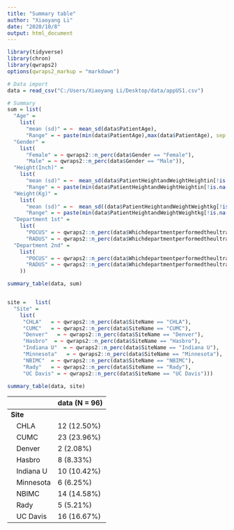 ```yaml
---
title: "Summary table"
author: "Xiaoyang Li"
date: "2020/10/8"
output: html_document
---
```


```r
library(tidyverse)
library(chron)
library(qwraps2)
options(qwraps2_markup = "markdown")
```



```r
# Data import
data = read_csv("C:/Users/Xiaoyang Li/Desktop/data/appUS1.csv") 

# Summary
sum = list(
  "Age" = 
    list(
      "mean (sd)" = ~  mean_sd(data$PatientAge),
      "Range" = ~ paste(min(data$PatientAge),max(data$PatientAge), sep = "~")),
  "Gender" = 
    list(
      "Female" = ~ qwraps2::n_perc(data$Gender == "Female"),
      "Male" = ~ qwraps2::n_perc(data$Gender == "Male")),
  "Height(Inch)" = 
    list(
      "mean (sd)" = ~  mean_sd(data$PatientHeightandWeightHeightin[!is.na(data$PatientHeightandWeightHeightin)]),
      "Range" = ~ paste(min(data$PatientHeightandWeightHeightin[!is.na(data$PatientHeightandWeightHeightin)]),max(data$PatientHeightandWeightHeightin[!is.na(data$PatientHeightandWeightHeightin)]) , sep = "~")),
  "Weight(Kg)" = 
    list(
      "mean (sd)" = ~  mean_sd((data$PatientHeightandWeightWeightkg[!is.na(data$PatientHeightandWeightWeightkg)])),
      "Range" = ~ paste(min(data$PatientHeightandWeightWeightkg[!is.na(data$PatientHeightandWeightWeightkg)]),max(data$PatientHeightandWeightWeightkg[!is.na(data$PatientHeightandWeightWeightkg)]), sep = "~")),
  "Department 1st" = 
    list(
      "POCUS" = ~ qwraps2::n_perc(data$Whichdepartmentperformedtheultrasoundforthisform[!is.na(data$Whichdepartmentperformedtheultrasoundforthisform)] == "POCUS"),
      "RADUS" = ~ qwraps2::n_perc(data$Whichdepartmentperformedtheultrasoundforthisform[!is.na(data$Whichdepartmentperformedtheultrasoundforthisform)] == "RADUS")),
  "Department 2nd" = 
    list(
      "POCUS" = ~ qwraps2::n_perc(data$Whichdepartmentperformedtheultrasoundforthisform_A[!is.na(data$Whichdepartmentperformedtheultrasoundforthisform_A)] == "POCUS"),
      "RADUS" = ~ qwraps2::n_perc(data$Whichdepartmentperformedtheultrasoundforthisform_A[!is.na(data$Whichdepartmentperformedtheultrasoundforthisform_A)] == "RADUS")
    ))

summary_table(data, sum)


site =   list(
  "Site" = 
    list(
     "CHLA"   = ~ qwraps2::n_perc(data$SiteName == "CHLA"),
     "CUMC"   = ~ qwraps2::n_perc(data$SiteName == "CUMC"),
     "Denver"   = ~ qwraps2::n_perc(data$SiteName == "Denver"),  
     "Hasbro"  = ~ qwraps2::n_perc(data$SiteName == "Hasbro"),
     "Indiana U"  = ~ qwraps2::n_perc(data$SiteName == "Indiana U"),
     "Minnesota"   = ~ qwraps2::n_perc(data$SiteName == "Minnesota"),   
     "NBIMC"  = ~ qwraps2::n_perc(data$SiteName == "NBIMC"),
     "Rady"   = ~ qwraps2::n_perc(data$SiteName == "Rady"),
     "UC Davis" = ~ qwraps2::n_perc(data$SiteName == "UC Davis")))

summary_table(data, site)

```

|                       |data (N = 96) |
|:----------------------|:-------------|
|**Site**               |&nbsp;&nbsp;  |
|&nbsp;&nbsp; CHLA      |12 (12.50%)   |
|&nbsp;&nbsp; CUMC      |23 (23.96%)   |
|&nbsp;&nbsp; Denver    |2 (2.08%)     |
|&nbsp;&nbsp; Hasbro    |8 (8.33%)     |
|&nbsp;&nbsp; Indiana U |10 (10.42%)   |
|&nbsp;&nbsp; Minnesota |6 (6.25%)     |
|&nbsp;&nbsp; NBIMC     |14 (14.58%)   |
|&nbsp;&nbsp; Rady      |5 (5.21%)     |
|&nbsp;&nbsp; UC Davis  |16 (16.67%)   |
